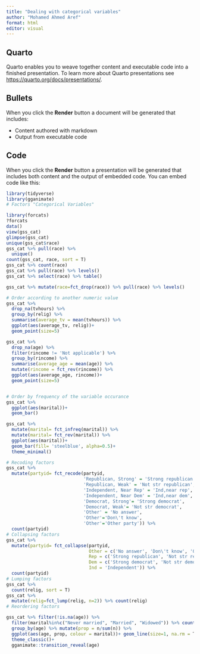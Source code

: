 ---
title: "Dealing with categorical variables"
author: "Mohamed Ahmed Aref"
format: html
editor: visual
---

## Quarto

Quarto enables you to weave together content and executable code into a finished presentation. To learn more about Quarto presentations see <https://quarto.org/docs/presentations/>.

## Bullets

When you click the **Render** button a document will be generated that includes:

-   Content authored with markdown
-   Output from executable code

## Code

When you click the **Render** button a presentation will be generated that includes both content and the output of embedded code. You can embed code like this:

```{r}
library(tidyverse)
library(gganimate)
# Factors "Categorical Variables"

library(forcats)
?forcats
data()
view(gss_cat)
glimpse(gss_cat)
unique(gss_cat$race)
gss_cat %>% pull(race) %>% 
  unique()
count(gss_cat, race, sort = T)
gss_cat %>% count(race)
gss_cat %>% pull(race) %>% levels()
gss_cat %>% select(race) %>% table()

gss_cat %>% mutate(race=fct_drop(race)) %>% pull(race) %>% levels()

# Order according to another numeric value
gss_cat %>% 
  drop_na(tvhours) %>% 
  group_by(relig) %>% 
  summarise(average_tv = mean(tvhours)) %>%
  ggplot(aes(average_tv, relig))+
  geom_point(size=5)

gss_cat %>% 
  drop_na(age) %>% 
  filter(rincome != 'Not applicable') %>% 
  group_by(rincome) %>% 
  summarise(average_age = mean(age)) %>% 
  mutate(rincome = fct_rev(rincome)) %>% 
  ggplot(aes(average_age, rincome))+
  geom_point(size=5)


# Order by frequency of the variable occurance
gss_cat %>%
  ggplot(aes(marital))+
  geom_bar()

gss_cat %>% 
  mutate(marital= fct_infreq(marital)) %>% 
  mutate(marital= fct_rev(marital)) %>% 
  ggplot(aes(marital))+
  geom_bar(fill= 'steelblue', alpha=0.5)+
  theme_minimal()

# Recoding factors
gss_cat %>% 
  mutate(partyid= fct_recode(partyid, 
                             'Republican, Strong' = 'Strong republican',
                             'Republican, Weak' = 'Not str republican',
                             'Independent, Near Rep' = 'Ind,near rep',
                             'Independent, Near Dem' = 'Ind,near dem',
                             'Democrat, Strong'= 'Strong democrat',
                             'Democrat, Weak'= 'Not str democrat',
                             'Other' = 'No answer',
                             'Other'='Don\'t know',
                             'Other'='Other party')) %>% 
  count(partyid)
# Collapsing factors
gss_cat %>% 
  mutate(partyid= fct_collapse(partyid,
                               Other = c('No answer', 'Don\'t know', 'Other party'),
                               Rep = c('Strong republican', 'Not str republican', 'Ind,near rep'),
                               Dem = c('Strong democrat', 'Not str democrat', 'Ind,near dem'),
                               Ind = 'Independent')) %>% 
  count(partyid)
# Lumping factors 
gss_cat %>% 
  count(relig, sort = T)
gss_cat %>% 
  mutate(relig=fct_lump(relig, n=2)) %>% count(relig)
# Reordering factors

gss_cat %>% filter(!is.na(age)) %>% 
  filter(marital%in%c("Never married", "Married", "Widowed")) %>% count(age, marital) %>% 
  group_by(age) %>% mutate(prop = n/sum(n)) %>% 
  ggplot(aes(age, prop, colour = marital))+ geom_line(size=1, na.rm = T)+
  theme_classic()+
  gganimate::transition_reveal(age)
```
